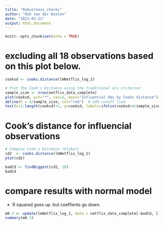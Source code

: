 ```yaml
---
title: "Robustness_checks"
author: "Rob van der Wielen"
date: "2023-03-23"
output: html_document
---
```


```r
knitr::opts_chunk$set(echo = TRUE)
```

# excluding all 18 observations based on this plot below.
```r
cooksd <- cooks.distance(lmNetflix_log_2)

# Plot the Cook's Distance using the traditional 4/n criterion
sample_size <- nrow(netflix_data_complete)
plot(cooksd, pch="*", cex=2, main="Influential Obs by Cooks distance")  # plot cook's distance
abline(h = 4/sample_size, col="red")  # add cutoff line
text(x=1:length(cooksd)+1, y=cooksd, labels=ifelse(cooksd>4/sample_size, names(cooksd),""), col="red")  # add labels
```



# Cook's distance for influencial observations
```r
# Compute Cook's Distance (Global)
cd2  <- cooks.distance(lmNetflix_log_2)
plot(cd2)

badCd <- findBiggest(cd2, 18)
badCd
```

# compare results with normal model

* R squared goes up. but coeffients go down. 

```r
m0.3 <- update(lmNetflix_log_1, data = netflix_data_complete[-badCd, ])
summary(m0.3)
```


